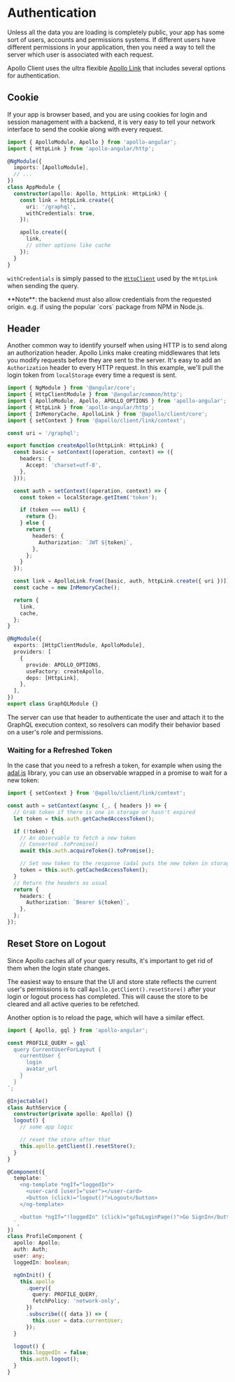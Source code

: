 
# Authentication

Unless all the data you are loading is completely public, your app has some sort of users, accounts and permissions systems. If different users have different permissions in your application, then you need a way to tell the server which user is associated with each request.

Apollo Client uses the ultra flexible [Apollo Link](https://apollographql.com/docs/link) that includes several options for authentication.

## Cookie

If your app is browser based, and you are using cookies for login and session management with a backend, it is very easy to tell your network interface to send the cookie along with every request.

```ts
import { ApolloModule, Apollo } from 'apollo-angular';
import { HttpLink } from 'apollo-angular/http';

@NgModule({
  imports: [ApolloModule],
  // ...
})
class AppModule {
  constructor(apollo: Apollo, httpLink: HttpLink) {
    const link = httpLink.create({
      uri: '/graphql',
      withCredentials: true,
    });

    apollo.create({
      link,
      // other options like cache
    });
  }
}
```

`withCredentials` is simply passed to the [`HttpClient`](https://angular.io/api/common/http/HttpClient) used by the `HttpLink` when sending the query.

<Callout type="warning">
  **Note**: the backend must also allow credentials from the requested origin. e.g. if using the popular `cors` package
  from NPM in Node.js.
</Callout>

## Header

Another common way to identify yourself when using HTTP is to send along an authorization header. Apollo Links make creating middlewares that lets you modify requests before they are sent to the server. It's easy to add an `Authorization` header to every HTTP request. In this example, we'll pull the login token from `localStorage` every time a request is sent.

```ts filename="graphql.module.ts"
import { NgModule } from '@angular/core';
import { HttpClientModule } from '@angular/common/http';
import { ApolloModule, Apollo, APOLLO_OPTIONS } from 'apollo-angular';
import { HttpLink } from 'apollo-angular/http';
import { InMemoryCache, ApolloLink } from '@apollo/client/core';
import { setContext } from '@apollo/client/link/context';

const uri = '/graphql';

export function createApollo(httpLink: HttpLink) {
  const basic = setContext((operation, context) => ({
    headers: {
      Accept: 'charset=utf-8',
    },
  }));

  const auth = setContext((operation, context) => {
    const token = localStorage.getItem('token');

    if (token === null) {
      return {};
    } else {
      return {
        headers: {
          Authorization: `JWT ${token}`,
        },
      };
    }
  });

  const link = ApolloLink.from([basic, auth, httpLink.create({ uri })]);
  const cache = new InMemoryCache();

  return {
    link,
    cache,
  };
}

@NgModule({
  exports: [HttpClientModule, ApolloModule],
  providers: [
    {
      provide: APOLLO_OPTIONS,
      useFactory: createApollo,
      deps: [HttpLink],
    },
  ],
})
export class GraphQLModule {}
```

The server can use that header to authenticate the user and attach it to the GraphQL execution context, so resolvers can modify their behavior based on a user's role and permissions.

### Waiting for a Refreshed Token

In the case that you need to a refresh a token, for example when using the [adal.js](https://github.com/AzureAD/azure-activedirectory-library-for-js) library, you can use an observable wrapped in a promise to wait for a new token:

```ts
import { setContext } from '@apollo/client/link/context';

const auth = setContext(async (_, { headers }) => {
  // Grab token if there is one in storage or hasn't expired
  let token = this.auth.getCachedAccessToken();

  if (!token) {
    // An observable to fetch a new token
    // Converted .toPromise()
    await this.auth.acquireToken().toPromise();

    // Set new token to the response (adal puts the new token in storage when fetched)
    token = this.auth.getCachedAccessToken();
  }
  // Return the headers as usual
  return {
    headers: {
      Authorization: `Bearer ${token}`,
    },
  };
});
```

## Reset Store on Logout

Since Apollo caches all of your query results, it's important to get rid of them when the login state changes.

The easiest way to ensure that the UI and store state reflects the current user's permissions is to call `Apollo.getClient().resetStore()` after your login or logout process has completed. This will cause the store to be cleared and all active queries to be refetched.

Another option is to reload the page, which will have a similar effect.

```ts
import { Apollo, gql } from 'apollo-angular';

const PROFILE_QUERY = gql`
  query CurrentUserForLayout {
    currentUser {
      login
      avatar_url
    }
  }
`;

@Injectable()
class AuthService {
  constructor(private apollo: Apollo) {}
  logout() {
    // some app logic

    // reset the store after that
    this.apollo.getClient().resetStore();
  }
}

@Component({
  template: `
    <ng-template *ngIf="loggedIn">
      <user-card [user]="user"></user-card>
      <button (click)="logout()">Logout</button>
    </ng-template>

    <button *ngIf="!loggedIn" (click)="goToLoginPage()">Go SignIn</button>
  `,
})
class ProfileComponent {
  apollo: Apollo;
  auth: Auth;
  user: any;
  loggedIn: boolean;

  ngOnInit() {
    this.apollo
      .query({
        query: PROFILE_QUERY,
        fetchPolicy: 'network-only',
      })
      .subscribe(({ data }) => {
        this.user = data.currentUser;
      });
  }

  logout() {
    this.loggedIn = false;
    this.auth.logout();
  }
}
```
